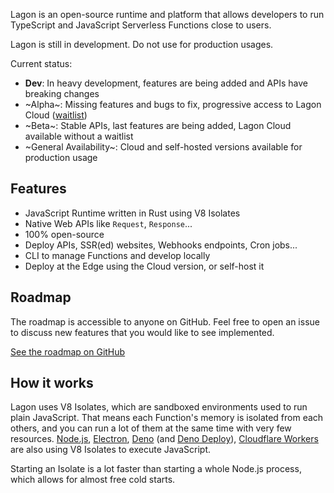 
Lagon is an open-source runtime and platform that allows developers to run TypeScript and JavaScript Serverless Functions close to users.

<Callout type="warning">Lagon is still in development. Do not use for production usages.</Callout>

Current status:

- **Dev**: In heavy development, features are being added and APIs have breaking changes
- ~Alpha~: Missing features and bugs to fix, progressive access to Lagon Cloud ([waitlist](https://tally.so/r/n9q1Rp))
- ~Beta~: Stable APIs, last features are being added, Lagon Cloud available without a waitlist
- ~General Availability~: Cloud and self-hosted versions available for production usage

## Features

- JavaScript Runtime written in Rust using V8 Isolates
- Native Web APIs like `Request`, `Response`...
- 100% open-source
- Deploy APIs, SSR(ed) websites, Webhooks endpoints, Cron jobs...
- CLI to manage Functions and develop locally
- Deploy at the Edge using the Cloud version, or self-host it

## Roadmap

The roadmap is accessible to anyone on GitHub. Feel free to open an issue to discuss new features that you would like to see implemented.

[See the roadmap on GitHub](https://github.com/orgs/lagonapp/projects/1)

## How it works

Lagon uses V8 Isolates, which are sandboxed environments used to run plain JavaScript. That means each Function's memory is isolated from each others, and you can run a lot of them at the same time with very few resources. [Node.js](https://nodejs.org/), [Electron](https://www.electronjs.org/), [Deno](https://deno.land/) (and [Deno Deploy](https://deno.com/deploy)), [Cloudflare Workers](https://workers.cloudflare.com/) are also using V8 Isolates to execute JavaScript.

Starting an Isolate is a lot faster than starting a whole Node.js process, which allows for almost free cold starts.
